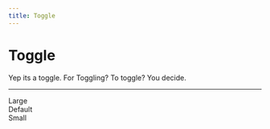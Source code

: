 ```yaml
---
title: Toggle
---
```


# Toggle

Yep its a toggle. For Toggling? To toggle? You decide.

---


<div className='flex gap-4'>
<div>
  Large
  <Toggle size="lg" aria-label="Toggle italic">
    <IconBold className="h-8 w-8" />
  </Toggle>
</div>

<div>
Default

<Toggle size="default" aria-label="Toggle italic">
  <IconBold className="h-6 w-6" />
</Toggle>
</div>

<div>
Small

  <Toggle size="sm" aria-label="Toggle italic">
    <IconBold className="h-4 w-4" />
  </Toggle>
  </div>
</div>
